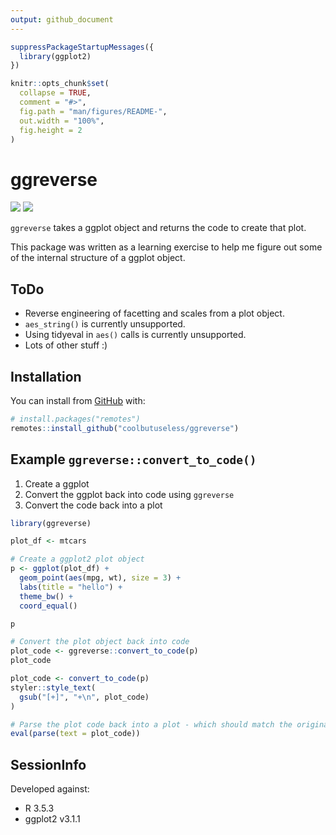 ```yaml
---
output: github_document
---
```


<!-- README.md is generated from README.Rmd. Please edit that file -->

```r
suppressPackageStartupMessages({
  library(ggplot2)
})

knitr::opts_chunk$set(
  collapse = TRUE,
  comment = "#>",
  fig.path = "man/figures/README-",
  out.width = "100%",
  fig.height = 2
)
```

# ggreverse

<!-- badges: start -->
![](https://img.shields.io/badge/Status-alpha-orange.svg)
![](https://img.shields.io/badge/Version-0.1.0-blue.svg)
<!-- badges: end -->

`ggreverse` takes a ggplot object and returns the code to create that plot.

This package was written as a learning exercise to help me figure out 
some of the internal structure of a ggplot object.



## ToDo

* Reverse engineering of facetting and scales from a plot object.
* `aes_string()` is currently unsupported.
* Using tidyeval in `aes()` calls is currently unsupported.
* Lots of other stuff :)

## Installation

You can install from [GitHub](https://github.com/coolbutuseless/) with:

``` r
# install.packages("remotes")
remotes::install_github("coolbutuseless/ggreverse")
```



## Example `ggreverse::convert_to_code()`

1. Create a ggplot
2. Convert the ggplot back into code using `ggreverse`
3. Convert the code back into a plot

```r
library(ggreverse)

plot_df <- mtcars

# Create a ggplot2 plot object
p <- ggplot(plot_df) +
  geom_point(aes(mpg, wt), size = 3) +
  labs(title = "hello") +
  theme_bw() + 
  coord_equal()
```

```r
p
```


```r
# Convert the plot object back into code
plot_code <- ggreverse::convert_to_code(p)
plot_code
```


```r
plot_code <- convert_to_code(p)
styler::style_text(
  gsub("[+]", "+\n", plot_code)
)
```


```r
# Parse the plot code back into a plot - which should match the original plot
eval(parse(text = plot_code))
```


## SessionInfo

Developed against:

* R 3.5.3
* ggplot2 v3.1.1

